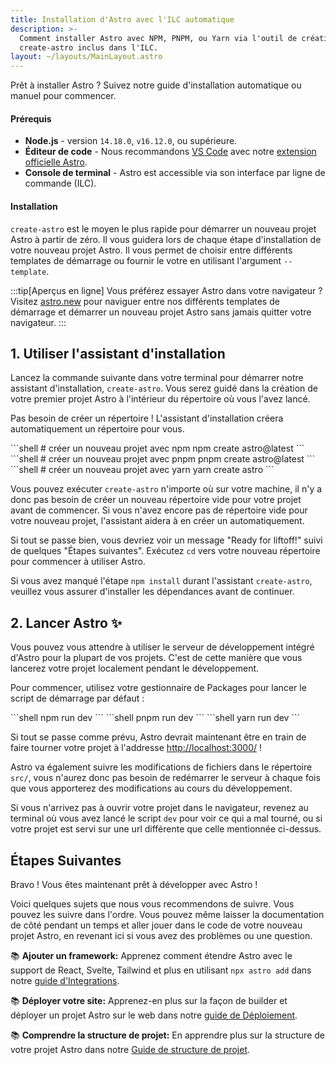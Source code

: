 ```yaml
---
title: Installation d'Astro avec l'ILC automatique
description: >-
  Comment installer Astro avec NPM, PNPM, ou Yarn via l'outil de création
  create-astro inclus dans l'ILC.
layout: ~/layouts/MainLayout.astro
---
```




Prêt à installer Astro ? Suivez notre guide d'installation automatique ou manuel pour commencer.

#### Prérequis

- **Node.js** - version `14.18.0`, `v16.12.0`, ou supérieure.
- **Éditeur de code** - Nous recommandons [VS Code](https://code.visualstudio.com/) avec notre [extension officielle Astro](https://marketplace.visualstudio.com/items?itemName=astro-build.astro-vscode).
- **Console de terminal** - Astro est accessible via son interface par ligne de commande (ILC).

<InstallGuideTabGroup />

#### Installation

`create-astro` est le moyen le plus rapide pour démarrer un nouveau projet Astro à partir de zéro. Il vous guidera lors de chaque étape d'installation de votre nouveau projet Astro. Il vous permet de choisir entre différents templates de démarrage ou fournir le votre  en utilisant l'argument `--template`.

:::tip[Aperçus en ligne]
Vous préférez essayer Astro dans votre navigateur ? Visitez [astro.new](https://astro.new/) pour naviguer entre nos différents templates de démarrage et démarrer un nouveau projet Astro sans jamais quitter votre navigateur.
:::

## 1. Utiliser l'assistant d'installation

Lancez la commande suivante dans votre terminal pour démarrer notre assistant d'installation, `create-astro`. Vous serez guidé dans la création de votre premier projet Astro à l'intérieur du répertoire où vous l'avez lancé.

Pas besoin de créer un répertoire ! L'assistant d'installation créera automatiquement un répertoire pour vous.

<PackageManagerTabs>
  <Fragment slot="npm">
  ```shell
  # créer un nouveau projet avec npm
  npm create astro@latest
  ```
  </Fragment>
  <Fragment slot="pnpm">
  ```shell
  # créer un nouveau projet avec pnpm
  pnpm create astro@latest
  ```
  </Fragment>
  <Fragment slot="yarn">
  ```shell
  # créer un nouveau projet avec yarn
  yarn create astro
  ```
  </Fragment>
</PackageManagerTabs>

Vous pouvez exécuter `create-astro` n'importe où sur votre machine, il n'y a donc pas besoin de créer un nouveau répertoire vide  pour votre projet avant de commencer. Si vous n'avez encore pas de répertoire vide pour votre nouveau projet, l'assistant aidera à en créer un automatiquement.

Si tout se passe bien, vous devriez voir un message "Ready for liftoff!" suivi de quelques "Étapes suivantes". Exécutez `cd` vers votre nouveau répertoire pour commencer à utiliser Astro.

Si vous avez manqué l'étape `npm install` durant l'assistant `create-astro`, veuillez vous assurer d'installer les dépendances avant de continuer.

## 2. Lancer Astro ✨

Vous pouvez vous attendre à utiliser le serveur de développement intégré d'Astro pour la plupart de vos projets. C'est de cette manière que vous lancerez votre projet localement pendant le développement.

Pour commencer, utilisez votre gestionnaire de Packages pour lancer le script de démarrage par défaut :

<PackageManagerTabs>
  <Fragment slot="npm">
  ```shell
  npm run dev
  ```
  </Fragment>
  <Fragment slot="pnpm">
  ```shell
  pnpm run dev
  ```
  </Fragment>
  <Fragment slot="yarn">
  ```shell
  yarn run dev
  ```
  </Fragment>
</PackageManagerTabs>

Si tout se passe comme prévu, Astro devrait maintenant être en train de faire tourner votre projet à l'addresse [http://localhost:3000/](http://localhost:3000/) !

Astro va également suivre les modifications de fichiers dans le répertoire `src/`, vous n'aurez donc pas besoin de redémarrer le serveur à chaque fois que vous apporterez des modifications au cours du développement.

Si vous n'arrivez pas à ouvrir votre projet dans le navigateur, revenez au terminal où vous avez lancé le script `dev` pour voir ce qui a mal tourné, ou si votre projet est servi sur une url différente que celle mentionnée ci-dessus.

## Étapes Suivantes

Bravo ! Vous êtes maintenant prêt à développer avec Astro !

Voici quelques sujets que nous vous recommendons de suivre. Vous pouvez les suivre dans l'ordre. Vous pouvez même laisser la documentation de côté pendant un temps et aller jouer dans le code de votre nouveau projet Astro, en revenant ici si vous avez des problèmes ou une question.

📚 **Ajouter un framework:** Apprenez comment étendre Astro avec le support de React, Svelte, Tailwind et plus en utilisant `npx astro add` dans notre [guide d'Integrations](/fr/guides/integrations-guide/).

📚 **Déployer votre site:** Apprenez-en plus sur la façon de builder et déployer un projet Astro sur le web dans notre [guide de Déploiement](/fr/guides/deploy/).

📚 **Comprendre la structure de projet:** En apprendre plus sur la structure de votre projet Astro dans notre [Guide de structure de projet](/fr/core-concepts/project-structure/).
